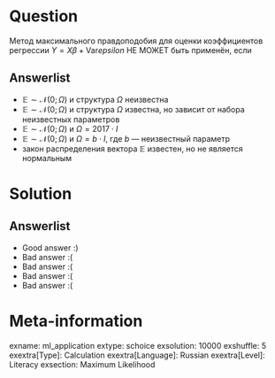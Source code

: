 Question
========
Метод максимального правдоподобия для оценки коэффициентов регрессии $Y = X\beta  + \mathrm{Var}epsilon$ НЕ МОЖЕТ быть применён, если

Answerlist
----------
*  $\mathbb{E} \sim \mathcal{N}(0; \Omega)$ и структура $\Omega$ неизвестна
*  $\mathbb{E} \sim \mathcal{N}(0; \Omega)$ и структура $\Omega$ известна, но зависит от набора неизвестных параметров
*  $\mathbb{E} \sim \mathcal{N}(0; \Omega)$ и $\Omega = 2017 \cdot I$
*  $\mathbb{E} \sim \mathcal{N}(0; \Omega)$ и  $\Omega =  b \cdot I$, где $b$ — неизвестный параметр
*  закон  распределения вектора $\mathbb{E}$ известен, но не является нормальным

Solution
========

Answerlist
----------
*  Good answer :)
*  Bad answer :(
*  Bad answer :(
*  Bad answer :(
*  Bad answer :(

Meta-information
================
exname: ml_application
extype: schoice
exsolution: 10000
exshuffle: 5
exextra[Type]: Calculation
exextra[Language]: Russian
exextra[Level]: Literacy
exsection: Maximum Likelihood
